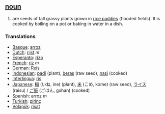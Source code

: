 == [[noun]] ==
#are seeds of tall grassy plants grown in [[rice paddy|rice paddies]] (flooded fields). It is cooked by boiling on a pot or baking in water in a dish.

=== Translations ===
*[[Basque]]: [[arroz]]
*[[Dutch]]: [[rijst]] ''m''
*[[Esperanto]]: [[rizo]]
*[[French]]: [[riz]] ''m''
*[[German]]: [[Reis]]
*[[Indonesian]]: [[padi]] (plant), [[beras]] (raw seed), [[nasi]] (cooked)
*[[Interlingua]]: [[ris]]
*[[Japanese]]: [[稲]] (いね, ine) (plant), [[米]] (こめ, kome) (raw seed), [[ライス]] (raisu) / [[ご飯]] (ごはん, gohan) (cooked)
*[[Spanish]]: [[arroz]] ''m''
*[[Turkish]]: [[pirinç]]
*[[Volapük]]: [[risat]]